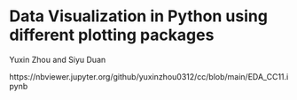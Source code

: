 # Data Visualization in Python using different plotting packages

Yuxin Zhou and Siyu Duan

https://nbviewer.jupyter.org/github/yuxinzhou0312/cc/blob/main/EDA_CC11.ipynb




